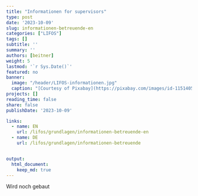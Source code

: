 ```yaml
---
title: "Informationen for supervisors" 
type: post
date: '2023-10-09' 
slug: informationen-betreuende-en
categories: ["LIFOS"] 
tags: [] 
subtitle: ''
summary: '' 
authors: [beitner] 
weight: 5
lastmod: '`r Sys.Date()`'
featured: no
banner:
  image: "/header/LIFOS-informationen.jpg"
  caption: "[Courtesy of Pixabay](https://pixabay.com/images/id-1151405/)"
projects: []
reading_time: false
share: false
publishDate: '2023-10-09'

links:
  - name: EN
    url: /lifos/grundlagen/informationen-betreuende-en
  - name: DE
    url: /lifos/grundlagen/informationen-betreuende


output:
  html_document:
    keep_md: true
---
```


Wird noch gebaut
